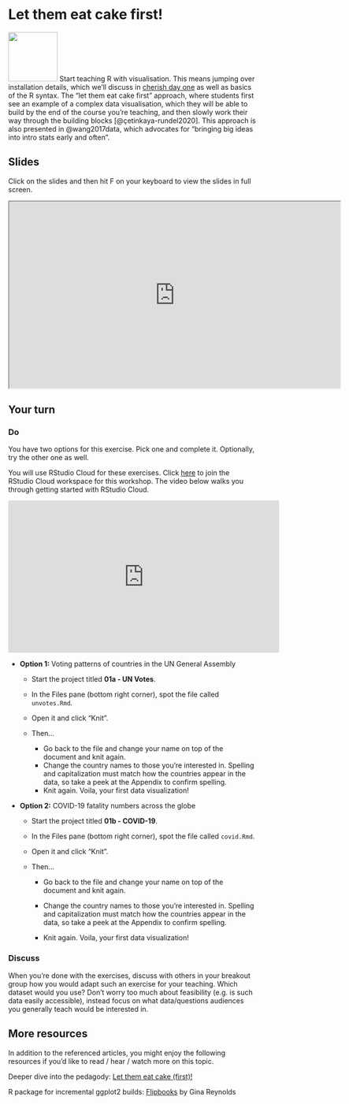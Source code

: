 # Let them eat cake first! {#cake}

![](images/icons8-cake.png){.cover width="100"} Start teaching R with visualisation.
This means jumping over installation details, which we'll discuss in [cherish day one](#dayone) as well as basics of the R syntax.
The "let them eat cake first" approach, where students first see an example of a complex data visualisation, which they will be able to build by the end of the course you're teaching, and then slowly work their way through the building blocks [@çetinkaya-rundel2020].
This approach is also presented in @wang2017data, which advocates for "bringing big ideas into intro stats early and often".

## Slides

Click on the slides and then hit F on your keyboard to view the slides in full screen.

```{=html}
<iframe src="https://rstudio-education.github.io/wtf-teach-rstudio-global/materials/01-cake/01-cake.html" width="672px" height="379px" allowfullscreen>
</iframe>
```
## Your turn

### Do

You have two options for this exercise.
Pick one and complete it.
Optionally, try the other one as well.

::: {.rstudio-cloud}
You will use RStudio Cloud for these exercises.
Click [here](https://rstudio.cloud/spaces/116472/join?access_code=gDHGlJsqAISVgo6FWUpd4FKfZIe6rULO%2FoLvjC85) to join the RStudio Cloud workspace for this workshop.
The video below walks you through getting started with RStudio Cloud.

```{=html}
<iframe width="550" height="309" src="https://www.youtube.com/embed/2ka00b9A0TA" frameborder="0" allow="accelerometer; autoplay; encrypted-media; gyroscope; picture-in-picture" allowfullscreen></iframe>
```
:::

-   **Option 1:** Voting patterns of countries in the UN General Assembly

    -   Start the project titled **01a - UN Votes**.

    -   In the Files pane (bottom right corner), spot the file called `unvotes.Rmd`.

    -   Open it and click "Knit".

    -   Then...

        -   Go back to the file and change your name on top of the document and knit again.
        -   Change the country names to those you're interested in. Spelling and capitalization must match how the countries appear in the data, so take a peek at the Appendix to confirm spelling.
        -   Knit again. Voila, your first data visualization!

-   **Option 2:** COVID-19 fatality numbers across the globe

    -   Start the project titled **01b - COVID-19**.

    -   In the Files pane (bottom right corner), spot the file called `covid.Rmd`.

    -   Open it and click "Knit".

    -   Then...

        -   Go back to the file and change your name on top of the document and knit again.

        -   Change the country names to those you're interested in.
            Spelling and capitalization must match how the countries appear in the data, so take a peek at the Appendix to confirm spelling.

        -   Knit again.
            Voila, your first data visualization!

### Discuss

When you're done with the exercises, discuss with others in your breakout group how you would adapt such an exercise for your teaching.
Which dataset would you use?
Don't worry too much about feasibility (e.g. is such data easily accessible), instead focus on what data/questions audiences you generally teach would be interested in.

## More resources

In addition to the referenced articles, you might enjoy the following resources if you'd like to read / hear / watch more on this topic.

::: {.video}
Deeper dive into the pedagody: [Let them eat cake (first)!](https://youtu.be/RsVOrpXAPXo?t=1007)
:::

::: {.reading}
R package for incremental ggplot2 builds: [Flipbooks](https://evamaerey.github.io/flipbooks/about) by Gina Reynolds
:::
